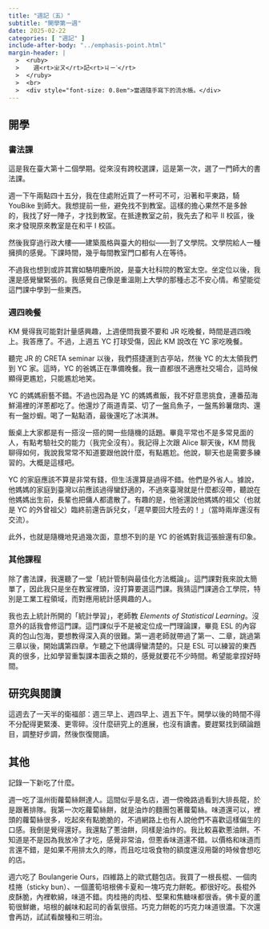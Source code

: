 ```yaml
---
title: "週記（五）"
subtitle: "開學第一週"
date: 2025-02-22
categories: [ "週記" ]
include-after-body: "../emphasis-point.html"
margin-header: |
  >  <ruby>
  >    週<rt>ㄓㄡ</rt>記<rt>ㄐㄧˋ</rt>
  >  </ruby>
  >  <br>
  >  <div style="font-size: 0.8em">當週隨手寫下的流水帳。</div>
---
```


## 開學

### 書法課

這是我在臺大第十二個學期。從來沒有跨校選課，這是第一次，選了一門師大的書法課。

週一下午兩點四十五分，我在住處附近買了一杯可不可，沿著和平東路，騎 YouBike 到師大。我想提前一些，避免找不到教室。這樣的擔心果然不是多餘的，我找了好一陣子，才找到教室。在抵達教室之前，我先去了和平 II 校區，後來才發現原來教室是在和平 I 校區。

然後我穿過行政大樓——建築風格與臺大的相似——到了文學院。文學院給人一種擁擠的感覺。下課時間，幾乎每間教室門口都有人在等待。

不過我也想到或許其實如駱明慶所說，是臺大社科院的教室太空。坐定位以後，我還是感覺蠻緊張的。我感覺自己像是重溫剛上大學的那種忐忑不安心情。希望能從這門課中學到一些東西。

### 週四晚餐

KM 覺得我可能對計量感興趣，上週便問我要不要和 JR 吃晚餐，時間是週四晚上。我答應了。不過，上週五 YC 打球受傷，因此 KM 說改在 YC 家吃晚餐。

聽完 JR 的 CRETA seminar 以後，我們搭捷運到古亭站，然後 YC 的太太領我們到 YC 家。這時，YC 的爸媽正在準備晚餐。我一直都很不適應社交場合，這時候顯得更尷尬，只能尷尬地笑。

YC 的媽媽廚藝不錯。不過也因為是 YC 的媽媽煮飯，我不好意思挑食，連番茄海鮮湯裡的洋蔥都吃了。他還炒了兩道青菜、切了一盤烏魚子，一盤馬鈴薯燉肉、還有一盤炒蝦。喝了一點點酒，最後還吃了冰淇淋。

飯桌上大家都是有一搭沒一搭的開一些隨機的話題。畢竟平常也不是多常見面的人，有點考驗社交的能力（我完全沒有）。我記得上次跟 Alice 聊天後，KM 問我聊得如何，我說我常常不知道要跟他說什麼，有點尷尬。他說，聊天也是需要多練習的。大概是這樣吧。

YC 的家庭應該不算是非常有錢，但生活還算是過得不錯。他們是外省人。據說，他媽媽的家庭到臺灣以前應該過得蠻舒適的，不過來臺灣就是什麼都沒帶，聽說在他媽媽出生前，長輩也把傭人都遣散了。有趣的是，他爸還說他媽媽的祖父（也就是 YC 的外曾祖父）臨終前還告訴兒女，「遲早要回大陸去的！」（當時兩岸還沒有交流）。

此外，也就是隨機地見過幾次面，意想不到的是 YC 的爸媽對我這張臉還有印象。


### 其他課程

除了書法課，我還聽了一堂「統計管制與最佳化方法概論」。這門課對我來說太簡單了，因此我只是坐在教室裡頭，沒打算要選這門課。我猜這門課適合工學院，特別是工業工程領域，而對應用統計感興趣的人。

我也去上統計所開的「統計學習」，老師教 *Elements of Statistical Learning*。沒意外的話我會修這門課。這門課似乎不是被定位成一門理論課，畢竟 ESL 的內容真的包山包海，要想教得深入真的很難。第一週老師就帶過了第一、二章，跳過第三章以後，開始講第四章。乍聽之下他講得蠻清楚的。只是 ESL 可以練習的東西真的很多，比如學習重製課本圖表之類的，感覺就要花不少時間。希望能拿捏好時間。

## 研究與閱讀

這週去了一天半的衛福部：週三早上、週四早上、週五下午。開學以後的時間不得不分配得更緊湊、更零碎。沒什麼研究上的進展，也沒有讀書。要趕緊找到碩論題目，調整好步調，然後恢復閱讀。

## 其他

記錄一下新吃了什麼。

週一吃了溫州街蘿蔔絲餅達人。這間似乎是名店，週一傍晚路過看到大排長龍，於是跟著排隊。我第一次吃蘿蔔絲餅，就是油炸的麵團包著蘿蔔絲。味道還可以，裡頭的蘿蔔絲很多，吃起來有點脆脆的，不過網路上也有人說他們不喜歡這樣偏生的口感。我倒是覺得還好。我還點了蔥油餅，同樣是油炸的。我比較喜歡蔥油餅。不知道是不是因為我放冷了才吃，感覺非常油，但蔥香味道還不錯。以價格和味道而言還不錯，是如果不用排太久的隊，而且吃垃圾食物的額度還沒用罄的時候會想吃的店。

週六吃了 Boulangerie Ours，四維路上的歐式麵包店。我買了一根長棍、一個肉桂捲（sticky bun）、一個蘆筍培根佛卡夏和一塊巧克力餅乾。都很好吃。長棍外皮酥脆，內裡軟綿，味道不錯。肉桂捲的肉桂、堅果和焦糖味都很香。佛卡夏的蘆筍很鮮嫩，培根的鹹味和起司的香氣很搭。巧克力餅乾的巧克力味道很濃。下次還會再訪，試試看酸種和三明治。
